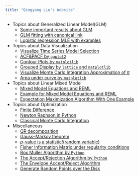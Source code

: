 ```yaml
---
title: "Qingyang Liu's Website"
---
```


* Topics about Generalized Linear Model(GLM)
    + [Some important results about GLM](Important_Results_GLM.html)
    + [GLM fitting with canonical link](Fisher_Scoring.html)
    + [Logistic regression MLE with examples](logistic_regression_theory_hand_check.html)
    
* Topics about Data Visualization
    + [Visualize Time Series Model Selection](Data_Visulization_of_ARIMA_Model_Selection.html)
    + [ACF&PACF by `ggplot2`](ACF_PACF_by_ggplot2.html)
    + [Contour Plots by `matplotlib`](Contour_matplotlib.html)
    + [Grouped Display by `lattice` and `matplotlib`](grouped_display.html)
    + [Visualize Monte Carlo Integration Approximation of $\pi$](Visulization_Classical_Monte_Carlo_Integration.html)
    + [Area under curve by `matplotlib`](Area_Under_Curve.html)

* Topics about Linear Mixed Model
    + [Mixed Model Equations and REML](Linear_mixed_model_equations.html)
    + [Example for Mixed Model Equations and REML](Example_Linear_mixed_model.html)
    + [Expectation Maximization Algorithm With One Example](Expectation_Maximization_Algorithm_With_One_Example.html)
    
* Topics about Optimization
    + [Finite Difference](Finite_Difference.html)
    + [Newton Raphson in Python](Newton_Raphson.html)
    + [Classical Monte Carlo Integration](Classical_Monte_Carlo_Integration.html)
    
* Miscellaneous
    + [QR decomposition](OLS_QR.html)
    + [Gauss–Markov theorem](Gaussian-Markov.html)
    + [$p$-value is a statistic!(random variable)](p_value.html)
    + [Fisher Information Matrix under regularity conditions](Fisher_Information_Matrix.html)
    + [Box Muller Algorithm by `Python`](Box_Muller_Algorithm.html)
    + [The Accept/Rejection Algorithm by `Python`](Accept_reject.html)
    + [The Envelope Accept/Reject Algorithm](Envelope_Accept_Reject.html)
    + [Generate Random Points over the Disk](Uniform_Disk.html)